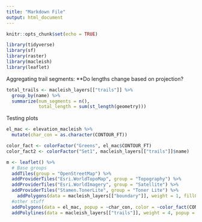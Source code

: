 ```yaml
---
title: "Markdown File"
output: html_document
---
```


```r
knitr::opts_chunk$set(echo = TRUE)
```

```r
library(tidyverse)
library(sf)
library(raster)
library(macleish)
library(leaflet)
```

<!-- Trying to get elevation data: -->
<!-- ```{r} -->
<!-- elevation <- mass_gis(layer = "contours250k") -->
<!-- ``` -->


<!-- Macleish elevation data: -->
<!-- ```{r} -->
<!-- elevation_sf <- elevation %>% -->
<!--   st_as_sf() -->

<!-- elevation_macleish <- elevation_sf %>% -->
<!--   st_intersection(macleish_layers[["boundary"]]) -->

<!-- ``` -->

Aggregating trail segments: **Do lengths change based on projection?
```r
total_trails <- macleish_layers[["trails"]] %>%
  group_by(name) %>%
  summarize(num_segments = n(), 
            total_length = sum(st_length(geometry)))
```


Testing plots
```r

el_mac <- elevation_macleish %>%
  mutate(char_con = as.character(CONTOUR_FT))

color_fact <- colorFactor("Greens", el_mac$CONTOUR_FT)
color_fact2 <- colorFactor("Set1", macleish_layers[["trails"]]$name)

m <- leaflet() %>%
  # Base groups
  addTiles(group = "OpenStreetMap") %>%
  addProviderTiles("Esri.WorldTopoMap", group = "Topography") %>%
  addProviderTiles("Esri.WorldImagery", group = "Satellite") %>%
  addProviderTiles("Stamen.TonerLite", group = "Toner Lite") %>%
    addPolygons(data = macleish_layers[["boundary"]], weight = 1, fillOpacity = 0.01, group = "Boundaries") %>%
  #other stuff
  addPolygons(data = el_mac, popup = ~char_con, color = ~color_fact(CONTOUR_FT)) %>%
  addPolylines(data = macleish_layers[["trails"]], weight = 4, popup = ~name, color = ~color_fact2(name))
```


